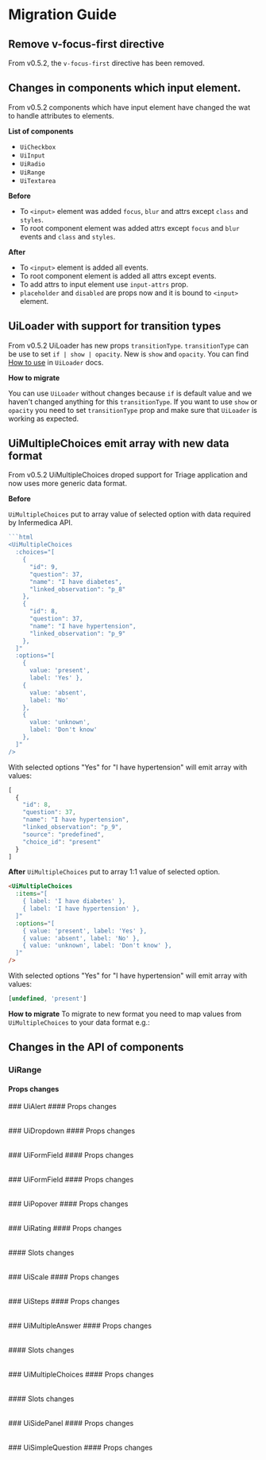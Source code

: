 
<Meta title="Releases/v0.5.x/v0.5.2/Migration Guide"/>

# Migration Guide

<PageOutline selectors="h2, h3"/>

## Remove v-focus-first directive
From v0.5.2, the `v-focus-first` directive has been removed.

## Changes in components which input element.
From v0.5.2 components which have input element have changed the wat to handle attributes to elements.

**List of components**

* `UiCheckbox`
* `UiInput`
* `UiRadio`
* `UiRange`
* `UiTextarea`

**Before**

* To `<input>` element was added `focus`, `blur` and attrs except `class` and `styles`.
* To root component element was added attrs except `focus` and `blur` events and `class` and `styles`.

**After**

* To `<input>` element is added all events.
* To root component element is added all attrs except events.
* To add attrs to input element use `input-attrs` prop.
* `placeholder` and `disabled` are props now and it is bound to `<input>` element.

## UiLoader with support for transition types
From v0.5.2 UiLoader has new props `transitionType`. `transitionType` can be use to set `if | show | opacity`. New is `show` and `opacity`. You can find [How to use](/docs/molecules-loader--common) in `UiLoader` docs.

**How to migrate**

You can use `UiLoader` without changes because `if` is default value and we haven't changed anything for this `transitionType`. If you want to use `show` or `opacity` you need to set `transitionType` prop and make sure that `UiLoader` is working as expected.

## UiMultipleChoices emit array with new data format
From v0.5.2 UiMultipleChoices droped support for Triage application and now uses more generic data format.

**Before**

`UiMultipleChoices` put to array value of selected option with data required by Infermedica API.

```js
```html
<UiMultipleChoices
  :choices="[
    {
      "id": 9,
      "question": 37,
      "name": "I have diabetes",
      "linked_observation": "p_8"
    },
    {
      "id": 8,
      "question": 37,
      "name": "I have hypertension",
      "linked_observation": "p_9"
    },
  ]"
  :options="[
    {
      value: 'present',
      label: 'Yes' },
    {
      value: 'absent',
      label: 'No'
    },
    {
      value: 'unknown',
      label: 'Don't know'
    },
  ]"
/>
```
With selected options "Yes" for "I have hypertension" will emit array with values:
```js
[
  {
    "id": 8,
    "question": 37,
    "name": "I have hypertension",
    "linked_observation": "p_9",
    "source": "predefined",
    "choice_id": "present"
  }
]
```
**After**
`UiMultipleChoices` put to array 1:1 value of selected option.
```html
<UiMultipleChoices
  :items="[
    { label: 'I have diabetes' },
    { label: 'I have hypertension' },
  ]"
  :options="[
    { value: 'present', label: 'Yes' },
    { value: 'absent', label: 'No' },
    { value: 'unknown', label: 'Don't know' },
  ]"
/>
```
With selected options "Yes" for "I have hypertension" will emit array with values:
```js
[undefined, 'present']
```
**How to migrate**
To migrate to new format you need to map values from `UiMultipleChoices` to your data format e.g.:
<Canvas>
  <Story id="organisms-multiplechoices--as-evidence"/>
</Canvas>
## Changes in the API of components
### UiRange
#### Props changes
<Table
  headers={['Props', 'Status', 'Changes']}
  rows={[
    ['`buttonDecrementAttrs`', 'Deprecated', 'Use `numberStepperAttrs`'],
    ['`buttonIncrementAttrs`', 'Deprecated', 'Use `numberStepperAttrs`'],
  ]}
/>
### UiAlert
#### Props changes
<Table
  headers={['Props', 'Status', 'Changes']}
  rows={[
    ['`buttonAttrs`', 'Deprecated', 'Use `buttonRemoveAttrs`'],
  ]}
/>
### UiDropdown
#### Props changes
<Table
  headers={['Props', 'Status', 'Changes']}
  rows={[
    ['`buttonAttrs`', 'Deprecated', 'Use `buttonToggleAttrs`'],
  ]}
/>
### UiFormField
#### Props changes
<Table
  headers={['Props', 'Status', 'Changes']}
  rows={[
    ['`labelAttrs`', 'Deprecated', 'Use `textHintAttrs` or `textMessageAttrs`'],
  ]}
/>
### UiFormField
#### Props changes
<Table
  headers={['Props', 'Status', 'Changes']}
  rows={[
    ['`setElementsAttrs`', 'Deprecated', 'Use `elementsAttrs`'],
  ]}
/>
### UiPopover
#### Props changes
<Table
  headers={['Props', 'Status', 'Changes']}
  rows={[
    ['`buttonAttrs`', 'Deprecated', 'Use `buttonCloseAttrs`'],
  ]}
/>
### UiRating
#### Props changes
<Table
  headers={['Props', 'Status', 'Changes']}
  rows={[
    ['`radioAttrs`', 'Deprecated', 'Use `radioOptionAttrs`'],
    ['`settings.icon`', 'Deprecated', 'Use `settings.iconDefault`'],
  ]}
/>
#### Slots changes
<Table
  headers={['Slot', 'Status', 'Changes']}
  rows={[
    ['`icon`', 'Deprecated', 'Use `iconDefault`'],
  ]}
/>
### UiScale
#### Props changes
<Table
  headers={['Props', 'Status', 'Changes']}
  rows={[
    ['`buttonDecrementAttrs`', 'Deprecated', 'Use `numberStepperAttrs`'],
    ['`buttonIncrementAttrs`', 'Deprecated', 'Use `numberStepperAttrs`'],
    ['`translation.mild`', 'Deprecated', 'Use `translation.min`'],
    ['`translation.unbearable`', 'Deprecated', 'Use `translation.max`'],
  ]}
/>
### UiSteps
#### Props changes
<Table
  headers={['Props', 'Status', 'Changes']}
  rows={[
    ['`step.name`', 'Deprecated', 'Use `step.label`'],
  ]}
/>
### UiMultipleAnswer
#### Props changes
<Table
  headers={['Props', 'Status', 'Changes']}
  rows={[
    ['`choices`', 'Deprecated', 'Use `items`'],
    ['`item.name`', 'Deprecated', 'Use `item.label`'],
  ]}
/>
#### Slots changes
<Table
  headers={['Slot', 'Status', 'Changes']}
  rows={[
    ['`choiceItem`', 'Deprecated', 'Use `choice`']
  ]}
/>
### UiMultipleChoices
#### Props changes
<Table
  headers={['Props', 'Status', 'Changes']}
  rows={[
    ['`choices`', 'Deprecated', 'Use `items`'],
    ['`item.name`', 'Deprecated', 'Use `item.label`'],
    ['`option.name`', 'Deprecated', 'Use `option.label`'],
  ]}
/>
#### Slots changes
<Table
  headers={['Slot', 'Status', 'Changes']}
  rows={[
    ['`choiceItem`', 'Deprecated', 'Use `choice`']
  ]}
/>
### UiSidePanel
#### Props changes
<Table
  headers={['Props', 'Status', 'Changes']}
  rows={[
    ['`transition`', 'Deprecated', 'Use `transitionDialogAttrs`'],
  ]}
/>
### UiSimpleQuestion
#### Props changes
<Table
  headers={['Props', 'Status', 'Changes']}
  rows={[
    ['`options`', 'Deprecated', 'Use `items`'],
  ]}
/>